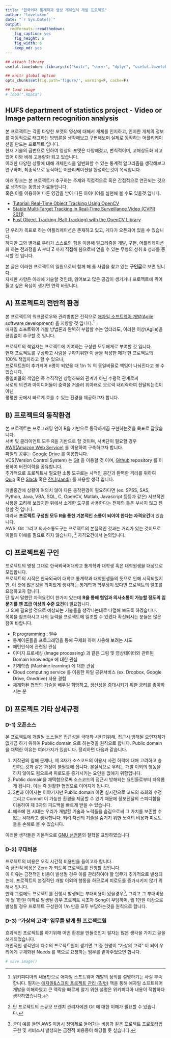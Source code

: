 ```yaml
---
title: "한국외대 통계학과 영상 개체인식 개발 프로젝트"
author: "lovetoken"
date: "`r Sys.Date()`"
output: 
  rmdformats::readthedown:
    fig_caption: yes
    fig_height: 6
    fig_width: 6
    keep_md: yes
---
```


```r
## attach library
useful.lovetoken::librarys(c("knitr", "servr", "dplyr", "useful.lovetoken"), auto.upd=F, message=F)

## knitr global option
opts_chunk$set(fig.path='figure/', warning=F, cache=F)

## load image
# load(".RData")
```

## HUFS department of statistics project - Video or Image pattern recognition analysis

본 프로젝트는 각종 다양한 포맷의 영상에 대해서 개체를 인지하고, 인지한 개체의 정보를 자동적으로 태그하는 방법론을 생각해보고 구현해보며 실제로 동작하는 어플리케이션을 만드는 프로젝트 입니다.  
현재 기술의 급변으로 인하여 영상의 포맷은 다양해졌고, 변칙적이며, 고해상도화 되고 있어 이와 비례 고용량화 되고 있습니다.  
이러한 다양한 상황에 대해 개체인식을 일반화할 수 있는 통계적 알고리즘을 생각해보고 연구하며, 최종적으로 동작하는 어플리케이션을 완성하는것이 목적입니다.  

아래 링크는 본 프로젝트가 추구하는 주제와 직접적으로 혹은 간접적으로 연관되는 것으로 생각되는 동영상 자료들입니다.  
혹은 이를 이용하여 다른 영감을 받아 다른 아이디어를 실현해 볼 수도 있을것 입니다.  

* [Tutorial: Real-Time Object Tracking Using OpenCV](https://www.youtube.com/watch?v=bSeFrPrqZ2A)
* [Stable Multi-Target Tracking in Real-Time Surveillance Video (CVPR 2011)](https://www.youtube.com/watch?v=InqV34BcheM)
* [Fast Object Tracking (Ball Tracking) with the OpenCV Library](https://www.youtube.com/watch?v=CigGvt3DXIw)

단 우리가 목표로 하는 어플리케이션은 존재하고 있고, 게다가 오픈되어 있을 수 있습니다.  
하지만 그와 별개로 우리가 스스로의 힘을 이용해 알고리즘을 개발, 구현, 어플리케이션화 하는 전과정을 A 부터 Z 까지 직접해 봄으로써 얻을 수 있는 무형의 성취 & 성과를 중시할 것 입니다.  

본 글은 이러한 프로젝트의 일원으로써 함께 해 줄 사람을 찾고 있는 **구인글**로 보면 됩니다.  
자세한 사항은 아래에 기술할 것인데, 읽어보고 많은 공감이 생기거나 프로젝트에 뛰어들고 싶은 욕심이 생기면 연락 바랍니다.  

## A) 프로젝트의 전반적 환경

본 프로젝트의 워크플로우와 관리방법은 전적으로 [애자일 소프트웨어 개발(Agile software development)](https://ko.wikipedia.org/wiki/%EC%95%A0%EC%9E%90%EC%9D%BC_%EC%86%8C%ED%94%84%ED%8A%B8%EC%9B%A8%EC%96%B4_%EA%B0%9C%EB%B0%9C) 을 지향할 것 입니다.[^1]  
애자일 소프트웨어 개발 방법론과 완벽히 부합할 수는 없더라도, 이러한 이상(Agile)을 끊임없이 추구할 것 입니다.  

프로젝트의 책임자는 프로젝트에 기여하는 구성원 모두에게로 부여할 것 입니다.  
현재 프로젝트를 구상하고 사람을 구하기위한 이 글을 작성한 제가 현 프로젝트의 100% 책임자라고 할 수 있으나,  
프로젝트원이 추가되어 n명이 되었을 때 1/n % 의 동일비율로 책임이 나눠진다고 볼 수 있습니다.  
동일비율의 책임은 즉 수직적인 상명하복의 관계가 아닌 수평적 관계로써  
서로의 의견과 아이디어들이 중력을 거슬러 위아래로 오르락 내리락하여 전달되는것이 아닌  
평평한 곳에서 빠르게 흐를 수 있는 환경을 제공하고자 합니다.  

[^1]: 위키피디아의 내용만으로 애자일 소프트웨어 개발의 정의를 설명하기는 사실 부족합니다. 필자는 [애자일&스크럼 프로젝트 관리 (길벗)](http://book.naver.com/bookdb/book_detail.nhn?bid=10542525) 책을 통해 애자일 소프트웨어 개발을 이해하였고 큰 맥락을 빠르게 알기 위한 설명은 위키피디아 내용이 적합하다 생각하였습니다.

## B) 프로젝트의 동작환경

본 프로젝트는 프로그래밍 언어 R을 기반으로 동작하게끔 구현하는것을 목표로 잡았습니다.   
서버 및 클라이언트 모두 R을 기반으로 할 것이며, 서버단이 필요할 경우 [AWS(Amazon Web Service)](http://aws.amazon.com/ko/) 를 이용하여 구축하고자 합니다.   
파일의 공유는 [Google Drive](https://www.google.co.kr/intl/ko/drive/) 를 이용합니다.   
VCS(Version Control System) 는 [Git](https://git-scm.com/) 을 이용할 것 이며, [Github](https://github.com/) repository 를 이용하여 버전이력을 공유합니다.   
추가적으로 프로젝트시 필요한 소통 도구로는 사적인 공간과 완벽한 격리를 위하여 [Quip](https://quip.com/) 혹은 [Slack](https://slack.com/) 혹은 [잔디(Jandi)](https://www.jandi.com/landing/kr) 를 사용할 생각 입니다.  

개발중간에 상황이 여의치 않아 다른 동작환경이 필요하다면 (ex. SPSS, SAS, Python, Java, VBA, SQL, C, OpenCV, Matlab, Javascript 등등과 같은) 서브적인 사용을 고려해 보겠지만 위에서 소개한 도구를 사용한다는 전제의 틀은 부시지 않고 진행할 것 입니다.  
따라서 **프로젝트 구성원 모두 R을 통한 기본적인 소통이 되어야 한다는 자격요건**이 있습니다.  
AWS, Git 그리고 의사소통도구는 프로젝트의 본질적인 것과는 거리가 있는 것이므로 이들의 이해를 필요로 하지 않습니다, [^2] 자격요건에서 논외입니다.  

[^2]: 단 프로젝트의 소규모 브렌치 관리자에겐 Git 에 대한 이해가 필요할 수 있습니다.  

## C) 프로젝트원 구인

프로젝트의 명칭 그대로 한국외국어대학교 통계학과 대학생 혹은 대학원생을 대상으로 모집합니다.  
프로젝트의 시작은 한국외국어 대학교 통계학과 대학원생들의 뜻으로 인해 시작되었지만, 이 뜻에 많은것을 의미있게 생각하는 통계학과 학부생이 있다면 프로젝트의 일조를 요청하고자 합니다.  
단 앞서 말했던 자격요건이 한가지 있는데 **R을 통해 협업과 의사소통이 가능할 정도의 입문기를 땐 초급 이상의 수준 요건**이 필요합니다.  
그 외에 필요할 것으로 예상되는 기술들을 생각나는대로 나열해 보도록 하겠습니다.  
목록을 참조하시고 나의 능력을 프로젝트에 일조할 수 있겠다 확신되시는 분들은 많은 참여 바랍니다.

* R programming : 필수
* 통계이론들을 프로그래밍을 통해 구체화 하여 사용해 보려는 시도
* 패턴인식에 관련된 관심
* 이미지 프로세싱 (Image processing) 과 같은 그림 및 영상데이터와 관련된 Domain knowledge 에 대한 관심
* 기계학습 (Machine learning) 에 대한 관심
* Cloud computing service 를 이용한 파일 공유서비스 (ex. Dropbox, Google Drive, Onedrive) 사용 경험
* 체계화된 협업의 기술을 배우길 희망하고, 생산성을 증대시키기 위한 궁리를 좋아하시는 분

## D) 프로젝트 기타 상세규정

### D-1) 오픈소스

본 프로젝트에 개발될 소스들은 접근성을 극대화 시키기위해, 접근시 방해될 요인자체가 없게끔 하기 위하여 Public domain 으로 하는것을 원칙으로 합니다. 
Public domain 을 채택한 이유는 여러가지가 있습니다.
정리하면 다음과 같습니다.

1. 저작권의 침해 문제나, 제 3자가 소스코드의 이용시 사전 허락에 대해 고려하고 승인하는것과 같은 과정이 불필요해 집니다. 본질적으로 우리는 개발 이외의 행동을 하지 않아도 됨으로써 피로도를 증가시키는 요인을 없애기 위함입니다.  
2. Public domain을 채택함으로써 소스코드의 접근시 방해되는 요인들로부터 자유롭게 됩니다. 이는 즉 원활한 협업으로 이어지게 됩니다.  
3. 2번과 이어지는 이야기지만 Public domain 이면 실시간으로 코드의 조회와 수정 그리고 Commit 이 가능한 환경을 제공할 수 있기 때문에 정보전달의 스피디함을 이용하여 제 3자의 피드백을 빠르게 받을 수 있습니다.  
4. 애초에 현 시대는 우리가 개발할 기술과 노력들을 숨김으로써 그 가치를 보존할 수 없는 시대라고 생각합니다. 되려 자신의 기술을 숨기기 위한 노력의 비용과 피로도들을 손해로 볼 수 있습니다.  

이러한 생각들은 기본적으로 [GNU 선언문](http://www.gnu.org/gnu/manifesto.ko.html)의 철학을 표방하였습니다.

### D-2) 부대비용

프로젝트의 비용은 오직 시간적 비용만을 들이고자 합니다.  
즉 금전적 비용은 Zero 가 되도록 프로젝트를 진행할 것입니다.  
이 이유는 금전적인 비용이 발생될 경우 이를 관리하여야 할 임무가 추가적으로 발생되는데, 프로젝트의 본질적인 개발 이외의 행동을 하므로써 피로도를 증가시키지 않기 위해서 입니다.  
만약 그럼에도 프로젝트를 진행시 발생되는 부대비용이 있을경우[^3], 그리고 그 부대비용이 월 1만원 이하로 발생될 경우 프로젝트 시초자 Song이 부담하며, 월 1만원 이상으로 발생될 경우 프로젝트 구성원이 1/n 만큼 모두 부담하는것을 원칙으로 합니다.  

[^3]: 굳이 예를 들면 AWS 이용시 정액제로 들어가는 비용과 같은 프로젝트 프로토타입 구현 및 서비스시 발생되는 금전적 비용등이 해당될 듯 싶습니다. 

### D-3) "가상의 고객" 임무를 맡게 될 프로젝트원

효과적인 프로젝트를 하기위해 어떤 환경을 만들것인지 필자는 많은 생각을 가지고 글을 쓰게되었습니다.  
개인적인 생각인데 다수의 프로젝트원이 생기면 그 중 한명이 "가상의 고객" 이 되어 우리에게 구체화된 Needs 를 역으로 요청하는 임무를 맡아주었으면 합니다.  

```r
# save.image()
```

